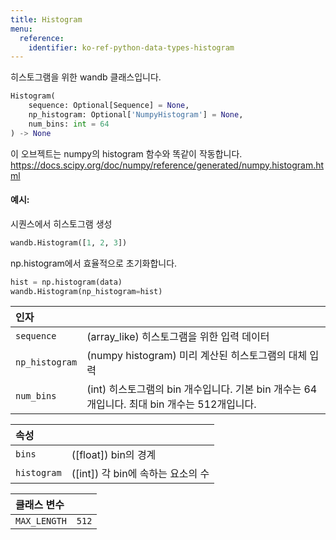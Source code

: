 ```yaml
---
title: Histogram
menu:
  reference:
    identifier: ko-ref-python-data-types-histogram
---
```


<Card title="View the source code" href="https://www.github.com/wandb/wandb/tree/637bddf198525810add5804059001b1b319d6ad1/wandb/sdk/data_types/histogram.py#L18-L94" icon="github"/>

히스토그램을 위한 wandb 클래스입니다.

```python
Histogram(
    sequence: Optional[Sequence] = None,
    np_histogram: Optional['NumpyHistogram'] = None,
    num_bins: int = 64
) -> None
```

이 오브젝트는 numpy의 histogram 함수와 똑같이 작동합니다.
https://docs.scipy.org/doc/numpy/reference/generated/numpy.histogram.html

#### 예시:

시퀀스에서 히스토그램 생성

```python
wandb.Histogram([1, 2, 3])
```

np.histogram에서 효율적으로 초기화합니다.

```python
hist = np.histogram(data)
wandb.Histogram(np_histogram=hist)
```

| 인자 |  |
| :--- | :--- |
|  `sequence` |  (array_like) 히스토그램을 위한 입력 데이터 |
|  `np_histogram` |  (numpy histogram) 미리 계산된 히스토그램의 대체 입력 |
|  `num_bins` |  (int) 히스토그램의 bin 개수입니다. 기본 bin 개수는 64개입니다. 최대 bin 개수는 512개입니다. |

| 속성 |  |
| :--- | :--- |
|  `bins` |  ([float]) bin의 경계 |
|  `histogram` |  ([int]) 각 bin에 속하는 요소의 수 |

| 클래스 변수 |  |
| :--- | :--- |
|  `MAX_LENGTH`<a id="MAX_LENGTH"></a> |  `512` |
